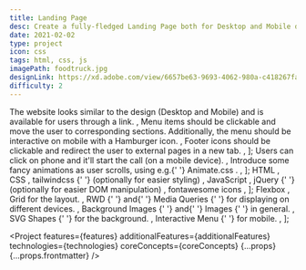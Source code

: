 ```yaml
---
title: Landing Page
desc: Create a fully-fledged Landing Page both for Desktop and Mobile devices. Add a sticky, responsive menu and all the cool sections. This project will skyrocket your CSS skills.
date: 2021-02-02
type: project
icon: css
tags: html, css, js
imagePath: foodtruck.jpg
designLink: https://xd.adobe.com/view/6657be63-9693-4062-980a-c418267fa64f-3304/
difficulty: 2
---
```




  <Text size="small">
    The website looks similar to the design (Desktop and Mobile) and is
    available for users through a link.
  </Text>,
  <Text size="small">
    Menu items should be clickable and move the user to corresponding sections.
    Additionally, the menu should be interactive on mobile with a Hamburger
    icon.
  </Text>,
  <Text size="small">
    Footer icons should be clickable and redirect the user to external pages in
    a new tab.
  </Text>,
];

  <Text size="small">
    Users can click on phone and it'll start the call (on a mobile device).
  </Text>,
  <Text size="small">
    Introduce some fancy animations as user scrolls, using e.g.{' '}
    <Link size="small" href="https://animate.style/">
      Animate.css
    </Link>
    .
  </Text>,
];

  <Text size="small">
    <Link size="small" href="https://www.w3schools.com/html/">
      HTML
    </Link>
  </Text>,
  <Text size="small">
    <Link size="small" href="https://www.w3schools.com/css/">
      CSS
    </Link>
  </Text>,
  <Text size="small">
    <Link size="small" href="https://tailwindcss.com/">
      tailwindcss
    </Link>{' '}
    (optionally for easier styling)
  </Text>,
  <Text size="small">
    <Link size="small" href="https://javascript.info/">
      JavaScript
    </Link>
  </Text>,
  <Text size="small">
    <Link size="small" href="https://jquery.com/">
      jQuery
    </Link>{' '}
    (optionally for easier DOM manipulation)
  </Text>,
  <Text size="small">
    <Link size="small" href="https://fontawesome.com/">
      fontawesome icons
    </Link>
  </Text>,
];

  <Text size="small">
    <Link
      size="small"
      href="https://css-tricks.com/snippets/css/a-guide-to-flexbox/"
    >
      Flexbox
    </Link>
    , <Link
      size="small"
      href="https://css-tricks.com/snippets/css/complete-guide-grid/"
    >
      Grid
    </Link> for the layout.
  </Text>,
  <Text size="small">
    <Link
      size="small"
      href="https://www.w3schools.com/html/html_responsive.asp"
    >
      RWD
    </Link>{' '}
    and{' '}
    <Link
      size="small"
      href="https://www.w3schools.com/css/css_rwd_mediaqueries.asp"
    >
      Media Queries
    </Link>{' '}
    for displaying on different devices.
  </Text>,
  <Text size="small">
    <Link
      size="small"
      href="https://www.w3schools.com/html/html_images_background.asp"
    >
      Background Images
    </Link>{' '}
    and{' '}
    <Link size="small" href="https://www.w3schools.com/css/css3_images.asp">
      Images
    </Link>{' '}
    in general.
  </Text>,
  <Text size="small">
    <Link size="small" href="https://www.w3schools.com/html/html5_svg.asp">
      SVG Shapes
    </Link>{' '}
    for the background.
  </Text>,
  <Text size="small">
    <Link
      size="small"
      href="https://www.w3schools.com/howto/howto_js_topnav_responsive.asp"
    >
      Interactive Menu
    </Link>{' '}
    for mobile.
  </Text>,
];

<Project
  features={features}
  additionalFeatures={additionalFeatures}
  technologies={technologies}
  coreConcepts={coreConcepts}
  {...props}
  {...props.frontmatter}
/>
